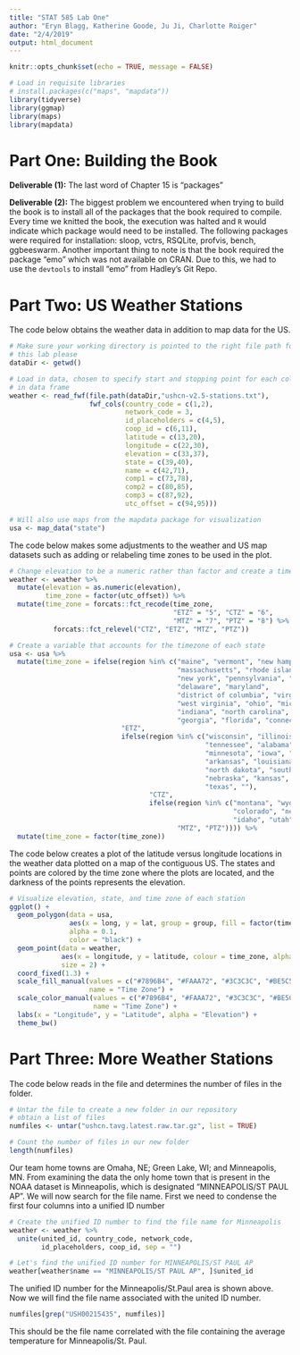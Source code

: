 ```yaml
---
title: "STAT 585 Lab One"
author: "Eryn Blagg, Katherine Goode, Ju Ji, Charlotte Roiger"
date: "2/4/2019"
output: html_document
---
```


```r
knitr::opts_chunk$set(echo = TRUE, message = FALSE)
```

```r
# Load in requisite libraries
# install.packages(c("maps", "mapdata"))
library(tidyverse)
library(ggmap)
library(maps)
library(mapdata)
```

# Part One: Building the Book

**Deliverable (1):** The last word of Chapter 15 is “packages”

**Deliverable (2):** The biggest problem we encountered when trying to build the book is to install all of the packages that the book required to compile. Every time we knitted the book, the execution was halted and `R` would indicate which package would need to be installed. The following packages were required for installation: sloop, vctrs, RSQLite, profvis, bench, ggbeeswarm. Another important thing to note is that the book required the package “emo” which was not available on CRAN. Due to this, we had to use the `devtools` to install “emo” from Hadley’s Git Repo.

# Part Two: US Weather Stations

The code below obtains the weather data in addition to map data for the US. 

```r
# Make sure your working directory is pointed to the right file path for 
# this lab please
dataDir <- getwd()

# Load in data, chosen to specify start and stopping point for each column 
# in data frame
weather <- read_fwf(file.path(dataDir,"ushcn-v2.5-stations.txt"), 
                    fwf_cols(country_code = c(1,2), 
                             network_code = 3, 
                             id_placeholders = c(4,5), 
                             coop_id = c(6,11), 
                             latitude = c(13,20), 
                             longitude = c(22,30), 
                             elevation = c(33,37), 
                             state = c(39,40), 
                             name = c(42,71), 
                             comp1 = c(73,78), 
                             comp2 = c(80,85), 
                             comp3 = c(87,92), 
                             utc_offset = c(94,95)))

# Will also use maps from the mapdata package for visualization
usa <- map_data("state")
```

The code below makes some adjustments to the weather and US map datasets such as adding or relabeling time zones to be used in the plot.

```r
# Change elevation to be a numeric rather than factor and create a time zone variable
weather <- weather %>%
  mutate(elevation = as.numeric(elevation),
         time_zone = factor(utc_offset)) %>%
  mutate(time_zone = forcats::fct_recode(time_zone, 
                                         "ETZ" = "5", "CTZ" = "6", 
                                         "MTZ" = "7", "PTZ" = "8") %>%
           forcats::fct_relevel("CTZ", "ETZ", "MTZ", "PTZ"))

# Create a variable that accounts for the timezone of each state 
usa <- usa %>%
  mutate(time_zone = ifelse(region %in% c("maine", "vermont", "new hampshire",
                                          "massachusetts", "rhode island", "conneticut",
                                          "new york", "pennsylvania", "new jersey",
                                          "delaware", "maryland", 
                                          "district of columbia", "virginia", 
                                          "west virginia", "ohio", "michigan",
                                          "indiana", "north carolina", "south carolina",
                                          "georgia", "florida", "connecticut"), 
                            "ETZ",
                            ifelse(region %in% c("wisconsin", "illinois", "kentucky",
                                                 "tennessee", "alabama", "mississippi",
                                                 "minnesota", "iowa", "missouri",
                                                 "arkansas", "louisiana", 
                                                 "north dakota", "south dakota",
                                                 "nebraska", "kansas", "oklahoma",
                                                 "texas", ""), 
                                   "CTZ", 
                                   ifelse(region %in% c("montana", "wyoming",
                                                        "colorado", "new mexico",
                                                        "idaho", "utah", "arizona"),
                                          "MTZ", "PTZ")))) %>%
  mutate(time_zone = factor(time_zone))
```

The code below creates a plot of the latitude versus longitude locations in the weather data plotted on a map of the contiguous US. The states and points are colored by the time zone where the plots are located, and the darkness of the points represents the elevation.

```r
# Visualize elevation, state, and time zone of each station
ggplot() + 
  geom_polygon(data = usa, 
               aes(x = long, y = lat, group = group, fill = factor(time_zone)),
               alpha = 0.1,
               color = "black") +
  geom_point(data = weather,
             aes(x = longitude, y = latitude, colour = time_zone, alpha = elevation),
             size = 2) +
  coord_fixed(1.3) + 
  scale_fill_manual(values = c("#7896B4", "#FAAA72", "#3C3C3C", "#BE5C55"),
                    name = "Time Zone") +
  scale_color_manual(values = c("#7896B4", "#FAAA72", "#3C3C3C", "#BE5C55"),
                     name = "Time Zone") + 
  labs(x = "Longitude", y = "Latitude", alpha = "Elevation") +
  theme_bw()
```

# Part Three: More Weather Stations

The code below reads in the file and determines the number of files in the folder.

```r
# Untar the file to create a new folder in our repository 
# obtain a list of files
numfiles <- untar("ushcn.tavg.latest.raw.tar.gz", list = TRUE)

# Count the number of files in our new folder
length(numfiles)
```

Our team home towns are Omaha, NE; Green Lake, WI; and Minneapolis, MN. From 
examining the data the only home town that is present in the NOAA dataset is 
Minneapolis, which is designated "MINNEAPOLIS/ST PAUL AP". We will now search
for the file name. First we need to condense the first four columns into 
a unified ID number

```r
# Create the unified ID number to find the file name for Minneapolis
weather <- weather %>%
  unite(united_id, country_code, network_code, 
        id_placeholders, coop_id, sep = "")

# Let's find the unified ID number for MINNEAPOLIS/ST PAUL AP
weather[weather$name == "MINNEAPOLIS/ST PAUL AP", ]$united_id
```

The unified ID number for the Minneapolis/St.Paul area is shown above. Now we will find the file name associated with the united ID number.

```r
numfiles[grep("USH00215435", numfiles)]
```

This should be the file name correlated with the file containing the average 
temperature for Minneapolis/St. Paul.
